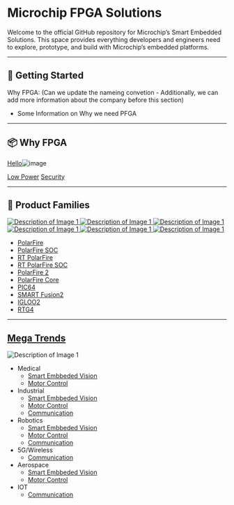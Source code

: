# Microchip FPGA Solutions

Welcome to the official GitHub repository for Microchip’s Smart Embedded Solutions. This space provides everything developers and engineers need to explore, prototype, and build with Microchip’s embedded platforms.

---

## 🚀 Getting Started

Why FPGA: (Can we update the nameing convetion - Additionally, we can add more information about the company before this section)
* Some Information on Why we need PFGA

---

## 📦 Why FPGA

[Hello](https://www.microchip.com/en-us/products/fpgas-and-plds/system-on-chip-fpgas/_jcr_content/root/responsivegrid/container_1117333200/image_copy_copy.coreimg.jpeg/1635409162569/210412-fpga-graph-low-power-diagram-265x1400px.jpeg)![image](https://github.com/user-attachments/assets/6d5d5768-f74c-4e26-bbd8-145b4a9dd895)


[Low Power](./Low_Power.md) [Security](./Security.md)

---

## 🔧 Product Families
<div style={{display:'flex', flexDirection:'row', flex:'1 1 auto', gap: 16, flexWrap:'wrap'}}>
<a href="./Hello/PolarFire">
    <img width={360} src="./assets/images/photo-1.avif" alt="Description of Image 1"></img>
  </a> 
<a href="./Hello/PolarFire">
    <img width={360} src="https://images.unsplash.com/photo-1751378679063-cbd774c0f973?q=80&w=774&auto=format&fit=crop&ixlib=rb-4.1.0&ixid=M3wxMjA3fDB8MHxwaG90by1wYWdlfHx8fGVufDB8fHx8fA%3D%3D" alt="Description of Image 1"></img>
  </a>
<a href="./RT_PolarFire.md">
    <img width={360} src="https://images.unsplash.com/photo-1751378679063-cbd774c0f973?q=80&w=774&auto=format&fit=crop&ixlib=rb-4.1.0&ixid=M3wxMjA3fDB8MHxwaG90by1wYWdlfHx8fGVufDB8fHx8fA%3D%3D" alt="Description of Image 1" ></img>
  </a> 
  <a href="./PolarFire.md">
    <img width={360} src="https://images.unsplash.com/photo-1751378679063-cbd774c0f973?q=80&w=774&auto=format&fit=crop&ixlib=rb-4.1.0&ixid=M3wxMjA3fDB8MHxwaG90by1wYWdlfHx8fGVufDB8fHx8fA%3D%3D" alt="Description of Image 1"></img>
  </a>
  <a href="./PolarFire.md">
    <img width={360} src="https://images.unsplash.com/photo-1751378679063-cbd774c0f973?q=80&w=774&auto=format&fit=crop&ixlib=rb-4.1.0&ixid=M3wxMjA3fDB8MHxwaG90by1wYWdlfHx8fGVufDB8fHx8fA%3D%3D" alt="Description of Image 1" ></img>
  </a>
  <a href="./PolarFire.md">
    <img width={360} src="https://images.unsplash.com/photo-1751378679063-cbd774c0f973?q=80&w=774&auto=format&fit=crop&ixlib=rb-4.1.0&ixid=M3wxMjA3fDB8MHxwaG90by1wYWdlfHx8fGVufDB8fHx8fA%3D%3D" alt="Description of Image 1"></img>
  </a> 
</div>



- [PolarFire](./PolarFire.md)
- [PolarFire SOC](./PolarFire_SOC.md)
- [RT PolarFire](./RT_PolarFire.md)
- [RT PolarFire SOC](./RT_PolarFire_SOC.md)
- [PolarFire 2](./polarfire2.md)
- [PolarFire Core](./polarfire_core.md)
- [PIC64](./PIC64.md)
- [SMART Fusion2](./smart_fusion2.md)
- [IGLOO2](./igloo2.md)
- [RTG4](./RTG4.md)


---


##  [Mega Trends](./Mega_Trends.md)

<a>
    <img src="Assets/RTG4.avif" alt="Description of Image 1"></img>
  </a>



- Medical
    - [Smart Embbeded Vision](./SEV.md)
    - [Motor Control](./Motor_Control.md)
- Industrial
    -  [Smart Embbeded Vision](./SEV.md)
    -  [Motor Control](./Motor_Control.md)
    -  [Communication](./Coms.md)
- Robotics
    -  [Smart Embbeded Vision](./SEV.md)
    -  [Motor Control](./Motor_Control.md)
    -   [Communication](./Coms.md)
- 5G/Wireless
    -  [Communication](./Coms.md) 
- Aerospace
    -  [Smart Embbeded Vision](./SEV.md)
    -  [Motor Control](./Motor_Control.md)
- IOT
    -  [Communication](./Coms.md) 
